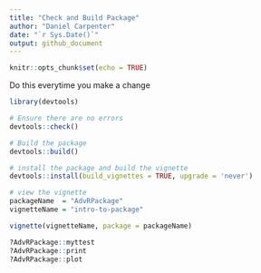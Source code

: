 ```yaml
---
title: "Check and Build Package"
author: "Daniel Carpenter"
date: "`r Sys.Date()`"
output: github_document  
---
```


```r
knitr::opts_chunk$set(echo = TRUE)
```

Do this everytime you make a change
```r
library(devtools)
```

```r
# Ensure there are no errors
devtools::check()
```

```r
# Build the package
devtools::build()
```

```r
# install the package and build the vignette
devtools::install(build_vignettes = TRUE, upgrade = 'never')
```

```r
# view the vignette
packageName  = "AdvRPackage"
vignetteName = "intro-to-package"

vignette(vignetteName, package = packageName)
```

```r
?AdvRPackage::myttest
?AdvRPackage::print
?AdvRPackage::plot
```

